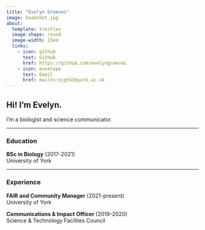 ```yaml
---
title: "Evelyn Greeves"
image: headshot.jpg
about: 
  template: trestles
  image-shape: round
  image-width: 23em
  links:
    - icon: github 
      text: GitHub
      href: https://github.com/evelyngreeves
    - icon: envelope
      text: Email
      href: mailto:ejg553@york.ac.uk
---
```


## Hi! I'm Evelyn.

I'm a biologist and science communicator.

---

### Education

**BSc in Biology** (2017-2021)   
University of York

---

### Experience

**FAIR and Community Manager** (2021-present)   
University of York

**Communications & Impact Officer** (2019-2020)   
Science & Technology Facilties Council
